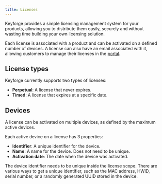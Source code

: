 ```yaml
---
title: Licenses
---
```


Keyforge provides a simple licensing management system for your products, allowing you to distribute them easily, securely and without wasting time building your own licensing solution.

Each license is associated with a product and can be activated on a defined number of devices. A license can also have an email associated with it, allowing customers to manage their licenses in the [portal](/portal).

## License types

Keyforge currently supports two types of licenses:

- **Perpetual**: A license that never expires.
- **Timed**: A license that expires at a specific date.

## Devices

A license can be activated on multiple devices, as defined by the maximum active devices.

Each active device on a license has 3 properties:

- **Identifier**: A unique identifier for the device.
- **Name**: A name for the device. Does not need to be unique.
- **Activation date**: The date when the device was activated.

<Callout title="Device identifier">
  The device identifier needs to be unique inside the license scope. There are
  various ways to get a unique identifier, such as the MAC address, HWID, serial
  number, or a randomly generated UUID stored in the device.
</Callout>
